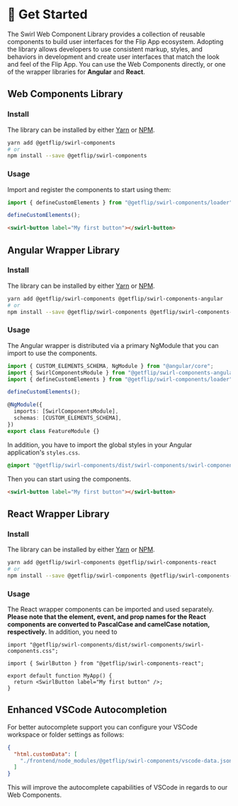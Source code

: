 
<Meta title="Usage/Get Started" />

# 🚀 Get Started

The Swirl Web Component Library provides a collection of reusable components to
build user interfaces for the Flip App ecosystem. Adopting the library allows
developers to use consistent markup, styles, and behaviors in development and
create user interfaces that match the look and feel of the Flip App. You can use
the Web Components directly, or one of the wrapper libraries for **Angular** and
**React**.

## Web Components Library

### Install

The library can be installed by either [Yarn](https://classic.yarnpkg.com/) or
[NPM](https://npmjs.com/).

```bash
yarn add @getflip/swirl-components
# or
npm install --save @getflip/swirl-components
```

### Usage

Import and register the components to start using them:

```javascript
import { defineCustomElements } from "@getflip/swirl-components/loader";

defineCustomElements();
```

```html
<swirl-button label="My first button"></swirl-button>
```

## Angular Wrapper Library

### Install

The library can be installed by either [Yarn](https://classic.yarnpkg.com/) or
[NPM](https://npmjs.com/).

```bash
yarn add @getflip/swirl-components @getflip/swirl-components-angular
# or
npm install --save @getflip/swirl-components @getflip/swirl-components-angular
```

### Usage

The Angular wrapper is distributed via a primary NgModule that you can import to
use the components.

```typescript
import { CUSTOM_ELEMENTS_SCHEMA, NgModule } from "@angular/core";
import { SwirlComponentsModule } from "@getflip/swirl-components-angular/dist/component-library";
import { defineCustomElements } from "@getflip/swirl-components/loader";

defineCustomElements();

@NgModule({
  imports: [SwirlComponentsModule],
  schemas: [CUSTOM_ELEMENTS_SCHEMA],
})
export class FeatureModule {}
```

In addition, you have to import the global styles in your Angular application's
`styles.css`.

```css
@import "@getflip/swirl-components/dist/swirl-components/swirl-components.css";
```

Then you can start using the components.

```html
<swirl-button label="My first button"></swirl-button>
```

## React Wrapper Library

### Install

The library can be installed by either [Yarn](https://classic.yarnpkg.com/) or
[NPM](https://npmjs.com/).

```bash
yarn add @getflip/swirl-components @getflip/swirl-components-react
# or
npm install --save @getflip/swirl-components @getflip/swirl-components-react
```

### Usage

The React wrapper components can be imported and used separately. **Please note
that the element, event, and prop names for the React components are converted
to PascalCase and camelCase notation, respectively.** In addition, you need to

```tsx
import "@getflip/swirl-components/dist/swirl-components/swirl-components.css";

import { SwirlButton } from "@getflip/swirl-components-react";

export default function MyApp() {
  return <SwirlButton label="My first button" />;
}
```

## Enhanced VSCode Autocompletion

For better autocomplete support you can configure your VSCode workspace or
folder settings as follows:

```json
{
  "html.customData": [
    "./frontend/node_modules/@getflip/swirl-components/vscode-data.json"
  ]
}
```

This will improve the autocomplete capabilities of VSCode in regards to our Web
Components.
